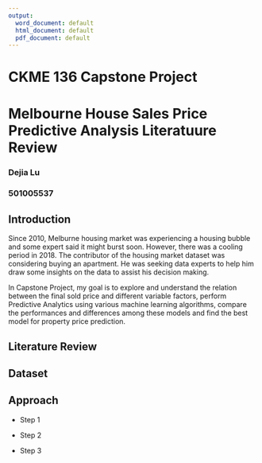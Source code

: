 ```yaml
---
output:
  word_document: default
  html_document: default
  pdf_document: default
---
```


# CKME 136 Capstone Project 
# Melbourne House Sales Price Predictive Analysis Literatuure Review
### Dejia Lu
### 501005537

## Introduction

Since 2010, Melburne housing market was experiencing a housing bubble and some expert said it might burst soon.  However, there was a cooling period in 2018. The contributor of the housing market dataset was considering buying an apartment. He was seeking data experts to help him draw some insights on the data to assist his decision making.

In Capstone Project, my goal is to explore and understand the relation between the final sold price and different variable factors, perform Predictive Analytics using various machine learning algorithms, compare the performances and differences among these models and find the best model for property price prediction.

## Literature Review







## Dataset


## Approach


* Step 1



* Step 2



* Step 3








